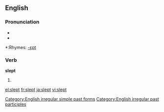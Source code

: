==English==

===Pronunciation===
*{{IPA|/slεpt/}}
*{{audio|en-us-slept.ogg|Audio (US)}}

*:Rhymes: [[Rhymes:English:-ɛpt|-ɛpt]]

===Verb===
'''slept'''

# {{past of|[[sleep]]}}

[[Category:English irregular simple past forms]]
[[Category:English irregular past participles]]

[[el:slept]]
[[fr:slept]]
[[ja:slept]]
[[vi:slept]]